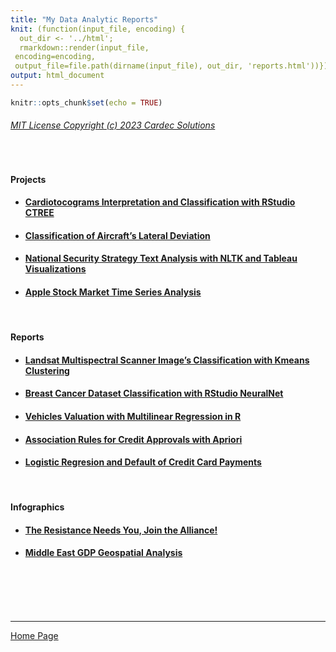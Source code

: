```yaml
---
title: "My Data Analytic Reports"
knit: (function(input_file, encoding) {
  out_dir <- '../html';
  rmarkdown::render(input_file,
 encoding=encoding,
 output_file=file.path(dirname(input_file), out_dir, 'reports.html'))})
output: html_document
---
```

```r
knitr::opts_chunk$set(echo = TRUE)
```

###### [MIT License Copyright (c) 2023 Cardec Solutions](mit_license.html) 
  
<br/>

#### Projects

- #### [Cardiotocograms Interpretation and Classification with RStudio CTREE](../ctree/ctree.html)

- #### [Classification of Aircraft's Lateral Deviation](../reports/ClassificationACFTLateralDeviation.pdf)

- #### [National Security Strategy Text Analysis with NLTK and Tableau Visualizations](../text_analysis/README.html)

- #### [Apple Stock Market Time Series Analysis](time_series.html)

<br/>

#### Reports
  
- #### [Landsat Multispectral Scanner Image's Classification with Kmeans Clustering](../reports/UnsupervisedLearningKmeans.pdf)

- #### [Breast Cancer Dataset Classification with RStudio NeuralNet](../reports/NeuralNetworksR.pdf)

- #### [Vehicles Valuation with Multilinear Regression in R](../reports/MultipleLinearRegression.pdf)

- #### [Association Rules for Credit Approvals with Apriori](../reports/AssociationApriori.pdf)

- #### [Logistic Regresion and Default of Credit Card Payments](../reports/LogisticRegression.pdf)

<br/>

#### Infographics

- #### [The Resistance Needs You, Join the Alliance!](../infographic/jointhealliance.png)
- #### [Middle East GDP Geospatial Analysis](../infographic/geospatial_analysis.png)  

<br/><br/><br/><br/>  

---  

[Home Page](../index.html)
